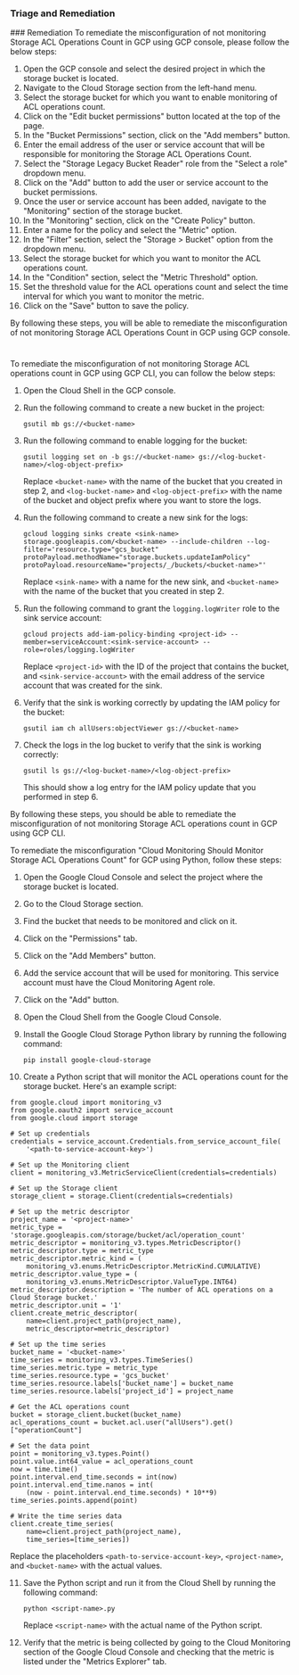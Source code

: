 
### Triage and Remediation
<Tabs>
<Tab title='Remediation'>
### Remediation

<AccordionGroup>
<Accordion title='Using Console' defaultOpen='true'>
To remediate the misconfiguration of not monitoring Storage ACL Operations Count in GCP using GCP console, please follow the below steps:

1. Open the GCP console and select the desired project in which the storage bucket is located.
2. Navigate to the Cloud Storage section from the left-hand menu.
3. Select the storage bucket for which you want to enable monitoring of ACL operations count.
4. Click on the "Edit bucket permissions" button located at the top of the page.
5. In the "Bucket Permissions" section, click on the "Add members" button.
6. Enter the email address of the user or service account that will be responsible for monitoring the Storage ACL Operations Count.
7. Select the "Storage Legacy Bucket Reader" role from the "Select a role" dropdown menu.
8. Click on the "Add" button to add the user or service account to the bucket permissions.
9. Once the user or service account has been added, navigate to the "Monitoring" section of the storage bucket.
10. In the "Monitoring" section, click on the "Create Policy" button.
11. Enter a name for the policy and select the "Metric" option.
12. In the "Filter" section, select the "Storage > Bucket" option from the dropdown menu.
13. Select the storage bucket for which you want to monitor the ACL operations count.
14. In the "Condition" section, select the "Metric Threshold" option.
15. Set the threshold value for the ACL operations count and select the time interval for which you want to monitor the metric.
16. Click on the "Save" button to save the policy.

By following these steps, you will be able to remediate the misconfiguration of not monitoring Storage ACL Operations Count in GCP using GCP console.

#
</Accordion>

<Accordion title='Using CLI'>
To remediate the misconfiguration of not monitoring Storage ACL operations count in GCP using GCP CLI, you can follow the below steps:

1. Open the Cloud Shell in the GCP console.

2. Run the following command to create a new bucket in the project:

   ```
   gsutil mb gs://<bucket-name>
   ```

3. Run the following command to enable logging for the bucket:

   ```
   gsutil logging set on -b gs://<bucket-name> gs://<log-bucket-name>/<log-object-prefix>
   ```

   Replace `<bucket-name>` with the name of the bucket that you created in step 2, and `<log-bucket-name>` and `<log-object-prefix>` with the name of the bucket and object prefix where you want to store the logs.

4. Run the following command to create a new sink for the logs:

   ```
   gcloud logging sinks create <sink-name> storage.googleapis.com/<bucket-name> --include-children --log-filter='resource.type="gcs_bucket" protoPayload.methodName="storage.buckets.updateIamPolicy" protoPayload.resourceName="projects/_/buckets/<bucket-name>"'
   ```

   Replace `<sink-name>` with a name for the new sink, and `<bucket-name>` with the name of the bucket that you created in step 2.

5. Run the following command to grant the `logging.logWriter` role to the sink service account:

   ```
   gcloud projects add-iam-policy-binding <project-id> --member=serviceAccount:<sink-service-account> --role=roles/logging.logWriter
   ```

   Replace `<project-id>` with the ID of the project that contains the bucket, and `<sink-service-account>` with the email address of the service account that was created for the sink.

6. Verify that the sink is working correctly by updating the IAM policy for the bucket:

   ```
   gsutil iam ch allUsers:objectViewer gs://<bucket-name>
   ```

7. Check the logs in the log bucket to verify that the sink is working correctly:

   ```
   gsutil ls gs://<log-bucket-name>/<log-object-prefix>
   ```

   This should show a log entry for the IAM policy update that you performed in step 6.

By following these steps, you should be able to remediate the misconfiguration of not monitoring Storage ACL operations count in GCP using GCP CLI.
</Accordion>

<Accordion title='Using Python'>
To remediate the misconfiguration "Cloud Monitoring Should Monitor Storage ACL Operations Count" for GCP using Python, follow these steps:

1. Open the Google Cloud Console and select the project where the storage bucket is located.

2. Go to the Cloud Storage section.

3. Find the bucket that needs to be monitored and click on it.

4. Click on the "Permissions" tab.

5. Click on the "Add Members" button.

6. Add the service account that will be used for monitoring. This service account must have the Cloud Monitoring Agent role.

7. Click on the "Add" button.

8. Open the Cloud Shell from the Google Cloud Console.

9. Install the Google Cloud Storage Python library by running the following command:

   ```
   pip install google-cloud-storage
   ```

10. Create a Python script that will monitor the ACL operations count for the storage bucket. Here's an example script:

   ```
   from google.cloud import monitoring_v3
   from google.oauth2 import service_account
   from google.cloud import storage

   # Set up credentials
   credentials = service_account.Credentials.from_service_account_file(
       '<path-to-service-account-key>')

   # Set up the Monitoring client
   client = monitoring_v3.MetricServiceClient(credentials=credentials)

   # Set up the Storage client
   storage_client = storage.Client(credentials=credentials)

   # Set up the metric descriptor
   project_name = '<project-name>'
   metric_type = 'storage.googleapis.com/storage/bucket/acl/operation_count'
   metric_descriptor = monitoring_v3.types.MetricDescriptor()
   metric_descriptor.type = metric_type
   metric_descriptor.metric_kind = (
       monitoring_v3.enums.MetricDescriptor.MetricKind.CUMULATIVE)
   metric_descriptor.value_type = (
       monitoring_v3.enums.MetricDescriptor.ValueType.INT64)
   metric_descriptor.description = 'The number of ACL operations on a Cloud Storage bucket.'
   metric_descriptor.unit = '1'
   client.create_metric_descriptor(
       name=client.project_path(project_name),
       metric_descriptor=metric_descriptor)

   # Set up the time series
   bucket_name = '<bucket-name>'
   time_series = monitoring_v3.types.TimeSeries()
   time_series.metric.type = metric_type
   time_series.resource.type = 'gcs_bucket'
   time_series.resource.labels['bucket_name'] = bucket_name
   time_series.resource.labels['project_id'] = project_name

   # Get the ACL operations count
   bucket = storage_client.bucket(bucket_name)
   acl_operations_count = bucket.acl.user("allUsers").get()["operationCount"]

   # Set the data point
   point = monitoring_v3.types.Point()
   point.value.int64_value = acl_operations_count
   now = time.time()
   point.interval.end_time.seconds = int(now)
   point.interval.end_time.nanos = int(
       (now - point.interval.end_time.seconds) * 10**9)
   time_series.points.append(point)

   # Write the time series data
   client.create_time_series(
       name=client.project_path(project_name),
       time_series=[time_series])
   ```

   Replace the placeholders `<path-to-service-account-key>`, `<project-name>`, and `<bucket-name>` with the actual values.

11. Save the Python script and run it from the Cloud Shell by running the following command:

    ```
    python <script-name>.py
    ```

    Replace `<script-name>` with the actual name of the Python script.

12. Verify that the metric is being collected by going to the Cloud Monitoring section of the Google Cloud Console and checking that the metric is listed under the "Metrics Explorer" tab.
</Accordion>

</AccordionGroup>
</Tab>
</Tabs>
